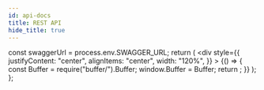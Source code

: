 ```yaml
---
id: api-docs
title: REST API
hide_title: true
---
```



  const swaggerUrl = process.env.SWAGGER_URL;
  return (
    <div
      style={{
        justifyContent: "center",
        alignItems: "center",
        width: "120%",
      }}
    >
      <BrowserOnly>
        {() => {
          const Buffer = require("buffer/").Buffer;
          window.Buffer = Buffer;
          return <SwaggerUI url={swaggerUrl} />;
        }}
      </BrowserOnly>
    </div>
  );
};

<APIDocs />
